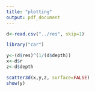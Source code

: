 ```yaml
---
title: "plotting"
output: pdf_document
---
```


```r
d<-read.csv("../res", skip=1)
```

```r
library("car")
```

```r
y<-(d$res)^(1/(d$depth))
x<-d$r
z<-d$depth
```

```r
scatter3d(x,y,z, surface=FALSE)
show(y)
```
